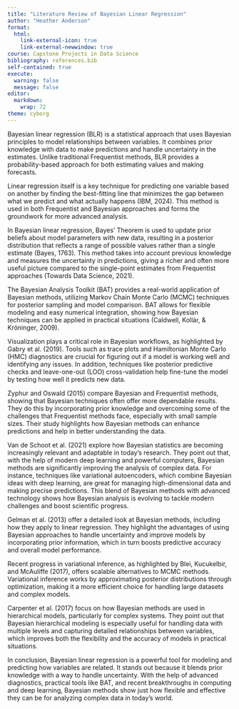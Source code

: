 ```yaml
---
title: "Literature Review of Bayesian Linear Regression"
author: "Heather Anderson"
format:
  html:
    link-external-icon: true
    link-external-newwindow: true
course: Capstone Projects in Data Science
bibliography: references.bib
self-contained: true
execute: 
  warning: false
  message: false
editor: 
  markdown: 
    wrap: 72
theme: cyborg
---
```


Bayesian linear regression (BLR) is a statistical approach that uses
Bayesian principles to model relationships between variables. It
combines prior knowledge with data to make predictions and handle
uncertainty in the estimates. Unlike traditional Frequentist methods,
BLR provides a probability-based approach for both estimating values and
making forecasts.

Linear regression itself is a key technique for predicting one variable
based on another by finding the best-fitting line that minimizes the gap
between what we predict and what actually happens (IBM, 2024). This
method is used in both Frequentist and Bayesian approaches and forms the
groundwork for more advanced analysis.

In Bayesian linear regression, Bayes' Theorem is used to update prior
beliefs about model parameters with new data, resulting in a posterior
distribution that reflects a range of possible values rather than a
single estimate (Bayes, 1763). This method takes into account previous
knowledge and measures the uncertainty in predictions, giving a richer
and often more useful picture compared to the single-point estimates
from Frequentist approaches (Towards Data Science, 2021).

The Bayesian Analysis Toolkit (BAT) provides a real-world application of
Bayesian methods, utilizing Markov Chain Monte Carlo (MCMC) techniques
for posterior sampling and model comparison. BAT allows for flexible
modeling and easy numerical integration, showing how Bayesian techniques
can be applied in practical situations (Caldwell, Kollár, & Kröninger,
2009).

Visualization plays a critical role in Bayesian workflows, as
highlighted by Gabry et al. (2019). Tools such as trace plots and
Hamiltonian Monte Carlo (HMC) diagnostics are crucial for figuring out
if a model is working well and identifying any issues. In addition,
techniques like posterior predictive checks and leave-one-out (LOO)
cross-validation help fine-tune the model by testing how well it
predicts new data.

Zyphur and Oswald (2015) compare Bayesian and Frequentist methods,
showing that Bayesian techniques often offer more dependable results.
They do this by incorporating prior knowledge and overcoming some of the
challenges that Frequentist methods face, especially with small sample
sizes. Their study highlights how Bayesian methods can enhance
predictions and help in better understanding the data.

Van de Schoot et al. (2021) explore how Bayesian statistics are becoming
increasingly relevant and adaptable in today’s research. They point out
that, with the help of modern deep learning and powerful computers,
Bayesian methods are significantly improving the analysis of complex
data. For instance, techniques like variational autoencoders, which
combine Bayesian ideas with deep learning, are great for managing
high-dimensional data and making precise predictions. This blend of
Bayesian methods with advanced technology shows how Bayesian analysis is
evolving to tackle modern challenges and boost scientific progress.

Gelman et al. (2013) offer a detailed look at Bayesian methods,
including how they apply to linear regression. They highlight the
advantages of using Bayesian approaches to handle uncertainty and
improve models by incorporating prior information, which in turn boosts
predictive accuracy and overall model performance.

Recent progress in variational inference, as highlighted by Blei,
Kucukelbir, and McAuliffe (2017), offers scalable alternatives to MCMC
methods. Variational inference works by approximating posterior
distributions through optimization, making it a more efficient choice
for handling large datasets and complex models.

Carpenter et al. (2017) focus on how Bayesian methods are used in
hierarchical models, particularly for complex systems. They point out
that Bayesian hierarchical modeling is especially useful for handling
data with multiple levels and capturing detailed relationships between
variables, which improves both the flexibility and the accuracy of
models in practical situations.

In conclusion, Bayesian linear regression is a powerful tool for
modeling and predicting how variables are related. It stands out because
it blends prior knowledge with a way to handle uncertainty. With the
help of advanced diagnostics, practical tools like BAT, and recent
breakthroughs in computing and deep learning, Bayesian methods show just
how flexible and effective they can be for analyzing complex data in
today’s world.

## 
